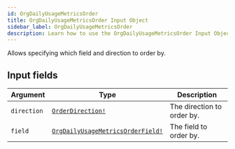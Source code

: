 ```yaml
---
id: OrgDailyUsageMetricsOrder
title: OrgDailyUsageMetricsOrder Input Object
sidebar_label: OrgDailyUsageMetricsOrder
description: Learn how to use the OrgDailyUsageMetricsOrder Input Object for Builder's API.
---
```


Allows specifying which field and direction to order by.

## Input fields

| Argument    | Type                                                                                    | Description                |
| ----------- | --------------------------------------------------------------------------------------- | -------------------------- |
| `direction` | [`OrderDirection!`](/docs/composer/builder/api/schema/enum/OrderDirection.mdx)                                 | The direction to order by. |
| `field`     | [`OrgDailyUsageMetricsOrderField!`](/docs/composer/builder/api/schema/enum/OrgDailyUsageMetricsOrderField.mdx) | The field to order by.     |
